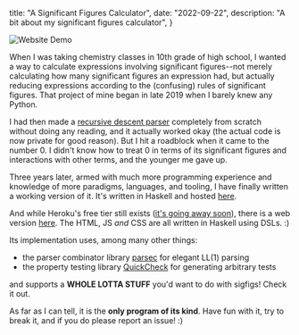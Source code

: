   title: "A Significant Figures Calculator",
  date: "2022-09-22",
  description: "A bit about my significant figures calculator",
}

![Website Demo](/significant-figures/demo.png)

When I was taking chemistry classes in 10th grade of high school, I wanted a
way to calculate expressions involving significant figures--not merely
calculating how many significant figures an expression had, but actually
reducing expressions according to the (confusing) rules of significant figures.
That project of mine began in late 2019 when I barely knew any Python.

I had then made a [recursive descent
parser](https://en.wikipedia.org/wiki/Recursive_descent_parser) completely from
scratch without doing any reading, and it actually worked okay (the actual code
is now private for good reason). But I hit a roadblock when it came to the
number 0. I didn't know how to treat 0 in terms of its significant figures and
interactions with other terms, and the younger me gave up.

Three years later, armed with much more programming experience and knowledge of
more paradigms, languages, and tooling, I have finally written a working
version of it. It's written in Haskell and hosted
[here](https://github.com/mizlan/significant-figures/).

And while Heroku's free tier still exists ([it's going away soon](https://help.heroku.com/RSBRUH58/removal-of-heroku-free-product-plans-faq)), there is a
web version [here](significant-figures.herokuapp.com/). The HTML, JS *and* CSS are all written in Haskell using DSLs. :)

Its implementation uses, among many other things:
* the parser combinator library [parsec](https://hackage.haskell.org/package/parsec-3.1.15.1) for elegant LL(1) parsing
* the property testing library [QuickCheck](https://hackage.haskell.org/package/QuickCheck-2.14.2/) for generating arbitrary tests

and supports a **WHOLE LOTTA STUFF** you'd want to do with sigfigs! Check it out.

As far as I can tell, it is the
**only program of its kind**. Have fun with it, try to break it, and if you do
please report an issue! :)
